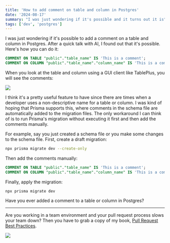 ```yaml
---
title: 'How to add comment on table and column in Postgres'
date: '2024-08-17'
summary: "I was just wondering if it's possible and it turns out it is"
tags: ['dev', 'postgres']
---
```


I was just wondering if it's possible to add a comment on a table and column in Postgres. After a quick talk with AI, I found out that it's possible. Here's how you can do it:

```sql
COMMENT ON TABLE "public"."table_name" IS 'This is a comment';
COMMENT ON COLUMN "public"."table_name"."column_name" IS 'This is a comment';
```

When you look at the table and column using a GUI client like TablePlus, you will see the comments:

![](/static/images/articles/postgres-comment.png.webp)

I think it's a pretty useful feature to have since there are times when a developer uses a non-descriptive name for a table or column. I was kind of hoping that Prisma supports this, where comments in the schema file are automatically added to the migration files. The only workaround I can think of is to run Prisma's migration without executing it first and then add the comments manually.

For example, say you just created a schema file or you make some changes to the schema file. First, create a draft migration:

```bash
npx prisma migrate dev --create-only
```

Then add the comments manually:

```sql
COMMENT ON TABLE "public"."table_name" IS 'This is a comment';
COMMENT ON COLUMN "public"."table_name"."column_name" IS 'This is a comment';
```

Finally, apply the migration:

```shell
npx prisma migrate dev
```

Have you ever added a comment to a table or column in Postgres?

---

Are you working in a team environment and your pull request process slows your team down? Then you have to grab a copy of my book, [Pull Request Best Practices](https://pr.nico.fyi).

![](/static/images/articles/pull-request-best-practices.png)
